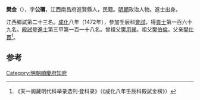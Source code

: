'''樊金'''（{{bd|1441年||？}}），字'''公礪'''，江西南昌府進賢縣人，民籍。[[明朝|明朝]]政治人物。進士出身。

江西鄉試第二十三名。[[成化|成化]]八年（1472年），參加壬辰科[[會試|會試]]，得[[貢士|貢士]]第一百六十九名。[[殿試|殿試]]登[[進士|進士]]第三甲第一百一十八名。曾祖父[[樊用巽|樊用巽]]。祖父[[樊伯倫|樊伯倫]]。父亲[[樊仕貫|樊仕貫]]<ref>《天一阁藏明代科举录选刊·登科录》（《成化八年壬辰科殿試金榜》）</ref>。

==参考==
{{reflist}}
{{明朝人物小作品}}
{{成化八年壬辰科殿試金榜}}

[[Category:明朝順慶府知府|Category:明朝順慶府知府]]